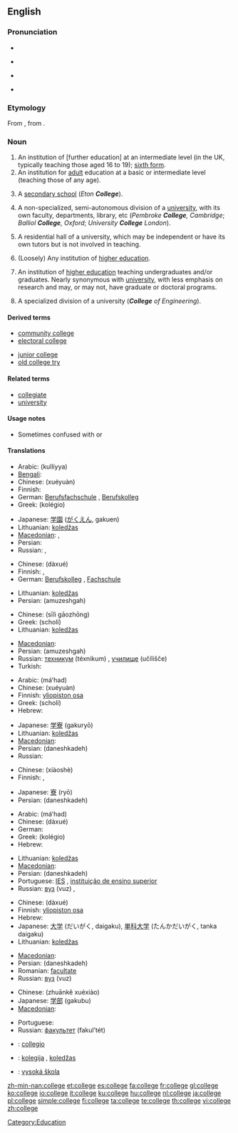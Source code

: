 {{also|collège}}
==English==
{{wikipedia}}

===Pronunciation===
* {{audio|en-us-college.ogg|Audio (US)}}
* {{a|US}} {{IPA|/ˈkʰalɨdʒ/}}
* {{a|UK}} {{IPA|/ˈkɒlɪdʒ/}}
* {{rhymes|alɪdʒ}}

===Etymology===
From {{etyl|fro}} {{term|collége|lang=fro}}, from {{etyl|la}} {{term|collegium|lang=la}}.

===Noun===
{{en-noun}}

# An institution of [further education] at an intermediate level (in the UK, typically teaching those aged 16 to 19); [[sixth form]].
# An institution for [[adult]] education at a basic or intermediate level (teaching those of any age).
# {{British|in the names of private schools}} A [[secondary school]] (''Eton '''College''''').
# A non-specialized, semi-autonomous division of a [[university]], with its own faculty, departments, library, etc (''Pembroke '''College''', Cambridge''; ''Balliol '''College''', Oxford''; ''University '''College''' London'').
# {{Australia}} A residential hall of a university, which may be independent or have its own tutors but is not involved in teaching.
# (Loosely) Any institution of [[higher education]].
# {{US}} An institution of [[higher education]] teaching undergraduates and/or graduates.  Nearly synonymous with [[university]], with less emphasis on research and may, or may not, have graduate or doctoral programs.
# {{US}} A specialized division of a university ('''''College''' of Engineering'').
{{rfc|needs to be checked and reworded US/UK/other diffs.}}

====Derived terms====
{{rel-top|Terms derived from ''college''}}
* [[community college]]
* [[electoral college]]
{{rel-mid}}
* [[junior college]]
* [[old college try]]
{{rel-bottom}}

====Related terms====
* [[collegiate]]
* [[university]]

====Usage notes====
* Sometimes confused with {{term|colleague}} or {{term|collage}}

====Translations====
{{trans-top|institution of [further education] at an intermediate level}}
* Arabic: {{Arab|[[كلية]]}} (kullíyya) {{f}}
* [[Bengali]]: {{t|bn|মহাবিদ্যালয়|sc=Beng}}
* Chinese: {{zh-ts|學院|学院}} (xuéyuàn)
* Finnish: {{t+|fi|lukio}}
* German: [[Berufsfachschule]] {{f}}, [[Berufskolleg]] {{n}}
* Greek: {{t|el|κολέγιο|n|sc=Grek}} (kolégio)
{{trans-mid}}
* Japanese: [[学園]] ([[がくえん]], gakuen)
* Lithuanian: [[koledžas]] {{m}}
* [[Macedonian]]: {{t|mk|училиште|n|tr=učílište|sc=Cyrl|xs=Macedonian}},  {{t-|mk|академија|f|tr=akadémija|sc=Cyrl|xs=Macedonian}}
* Persian: {{t+|fa|آموزشگاه|tr=amuzeshgah|sc=fa-Arab|xs=Persian}}
* Russian: {{t+|ru|техникум|m|tr=téxnikum|sc=Cyrl}}, {{t+|ru|училище|n|tr=učílišče|sc=Cyrl}}
{{trans-bottom}}

{{trans-top|institution for adult education at a basic or intermediate level}}
* Chinese: {{zh-ts|大學|大学}} (dàxué)
* Finnish: {{t-|fi|opisto}}, {{t+|fi|oppilaitos}}
* German: [[Berufskolleg]] {{n}}, [[Fachschule]] {{f}}
{{trans-mid}}
* Lithuanian: [[koledžas]] {{m}}
* Persian: {{fa-Arab|[[آموزشگاه]]}} (amuzeshgah)
{{trans-bottom}}

{{trans-top|(Used mainly in the formal names of private schools) A secondary school}}
* Chinese: {{zh-ts|[[私立]][[高中]]|[[私立]][[高中]]}} (sīlì gāozhōng)
* Greek: {{t+|el|σχολή|f|sc=Grek}} (scholí)
* Lithuanian: [[koledžas]] {{m}}
{{trans-mid}}
* [[Macedonian]]: {{t|mk|училиште|n|tr=učílište|sc=Cyrl|xs=Macedonian}}
* Persian: {{fa-Arab|[[آموزشگاه]]}} (amuzeshgah)
* Russian: [[техникум]] (téxnikum) {{m}}, [[училище]] (učílišče) {{n}}
* Turkish: {{t|tr|kolej}}
{{trans-bottom}}

{{trans-top|non-specialized, semi-autonomous division of a university, with its own faculty, departments, library, etc}}
* Arabic: {{Arab|[[معهد]]}} (máʻhad) {{m}}
* Chinese: {{zh-ts|學院|学院}} (xuéyuàn)
* Finnish: [[yliopiston osa]]
* Greek: {{t+|el|σχολή|f|sc=Grek}} (scholí)
* Hebrew: {{he-translation|מכללה|mikhlalá}} {{f}}
{{trans-mid}}
* Japanese: [[学寮]] (gakuryō)
* Lithuanian: [[koledžas]] {{m}}
* [[Macedonian]]: {{t-|mk|институт|m|tr=institút|sc=Cyrl|xs=Macedonian}}
* Persian: {{fa-Arab|[[دانشكده]]}} (daneshkadeh)
* Russian: {{t+|ru|институт|m|tr=institút|sc=Cyrl}}
{{trans-bottom}}

{{trans-top|residential hall of a university, which may be independent or have its own tutors but is not involved in teaching}}
* Chinese: {{zh-ts|[[校]][[舍]]|[[校]][[舍]]}} (xiàoshè)
* Finnish: {{t+|fi|yliopisto}}, {{t+|fi|korkeakoulu}}
{{trans-mid}}
* Japanese: [[寮]] (ryō)
* Persian: {{fa-Arab|[[دانشكده]]}} (daneshkadeh)
{{trans-bottom}}

{{trans-top|institution of higher education}}
* Arabic: {{Arab|[[معهد]]}} (máʻhad) {{m}}
* Chinese: {{zh-ts|大學|大学}} (dàxué)
* German: {{t+|de|Fachhochschule|f}}
* Greek: {{t|el|κολέγιο|n|sc=Grek}} (kolégio)
* Hebrew: {{he-translation|מכללה|mikhlalá}} {{f}}
{{trans-mid}}
* Lithuanian: [[koledžas]] {{m}}
* [[Macedonian]]: {{t|mk|виша школа|f|tr=víša škóla|sc=Cyrl|xs=Macedonian}}
* Persian: {{fa-Arab|[[دانشكده]]}} (daneshkadeh)
* Portuguese: [[IES#Portuguese|IES]] {{f}}, [[instituição de ensino superior]] {{f}}
* Russian: [[вуз]] (vuz) {{m}}, {{t+|ru|институт|m|tr=institút|sc=Cyrl}}
{{trans-bottom}}

{{trans-top|institution of higher education teaching undergraduates and/or graduates}}
* Chinese: {{zh-ts|大學|大学}} (dàxué)
* Finnish: [[yliopiston osa]]
* Hebrew: {{he-translation|מכללה|mikhlalá}} {{f}}
* Japanese: [[大学]] (だいがく, daigaku), [[単科大学]] (たんかだいがく, tanka daigaku)
* Lithuanian: [[koledžas]] {{m}}
{{trans-mid}}
* [[Macedonian]]: {{t|mk|виша школа|f|tr=víša škóla|sc=Cyrl|xs=Macedonian}}
* Persian: {{fa-Arab|[[دانشكده]]}} (daneshkadeh)
* Romanian: [[facultate]] {{f}}
* Russian: [[вуз]] (vuz) {{m}}
{{trans-bottom}}

{{trans-top|specialized division of a university}}
* Chinese: {{zh-ts|[[專科]][[學校]]|[[专科]][[学校]]}} (zhuānkě xuéxiào)
* Japanese: [[学部]] (gakubu)
* [[Macedonian]]: {{t-|mk|факултет|m|tr=fakulitét|sc=Cyrl|xs=Macedonian}}
{{trans-mid}}
* Portuguese: {{t+|pt|faculdade|f}}
* Russian: [[факультет]] (fakul’tét) {{m}}
{{trans-bottom}}

{{checktrans-top}}
* {{ttbc|Interlingua}}: [[collegio]]
* {{ttbc|Lithuanian}}: [[kolegija]] {{f}}, [[koledžas]] {{m}}
* {{ttbc|Slovak}}: [[vysoká škola]] {{f}}
{{trans-bottom}}

[[Category:Education]]

[[zh-min-nan:college]]
[[et:college]]
[[es:college]]
[[fa:college]]
[[fr:college]]
[[gl:college]]
[[ko:college]]
[[io:college]]
[[it:college]]
[[ku:college]]
[[hu:college]]
[[nl:college]]
[[ja:college]]
[[pl:college]]
[[simple:college]]
[[fi:college]]
[[ta:college]]
[[te:college]]
[[th:college]]
[[vi:college]]
[[zh:college]]